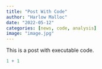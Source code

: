 ```yaml
---
title: "Post With Code"
author: "Harlow Malloc"
date: "2022-05-12"
categories: [news, code, analysis]
image: "image.jpg"
---
```


This is a post with executable code.

```r
1 + 1
```

